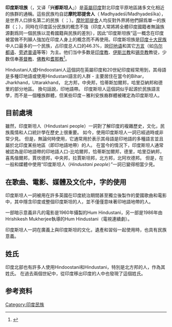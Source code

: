 {{Refimprove|time=2016-01-10T04:25:01+00:00}}
'''印度斯坦族'''（{{lang-en|Hindustani people}}，又译「'''兴都斯坦人'''」）是[[英屬印度|英屬印度]]對北印度平原地區諸多文化相近的族群的通稱。這些民族均自認'''摩陀耶提舍人'''（{{sa|मध्यदेशी/मध्यदेशिक|mode=DN}} Madhyadeśī/Madhyadeśīka），是世界人口排名第二的民族（{{sa|राष्ट्र|mode=DN}} {{IAST|rāṣṭra}}；{{lang-en|nation}}）。[[摩陀耶提舍|摩陀耶提舍]]人均反對外界將他們歸爲單一的族群（{{lang-hi|जाति|jāti}}；{{lang-en|ethnic}}），同時在印度區分民族的概念不強（印度人常將將全體印度國籍者無論族源劃爲同一個民族以混肴國籍與民族的差別），因此“印度斯坦族”這一概念在印度被當做不列顛人強加在印度人身上的概念而不再使用。印度斯坦族是[[印度民族|印度十大民族]]中人口最多的一个民族，占印度总人口的46.3%，說[[印地语|印地语]]和其它[[方言|方言]]（如[[乌尔都语|乌尔都语]]、[[旁遮普语|旁遮普语]]等等）为主。他们当中多数是[[印度教|印度教]]、[[伊斯兰教|伊斯兰教]]和[[锡克教|锡克教]]教徒，少数信奉[[基督教|基督教]]、[[佛教|佛教]]和[[耆那教|耆那教]]<ref>{{Cite web |url=http://in.china-embassy.org/chn/ssygd/yd/ydmzyyzjzx/t197162.htm |title=存档副本 |access-date=2012-04-13 |archive-date=2016-03-05 |archive-url=https://web.archive.org/web/20160305022755/http://in.china-embassy.org/chn/ssygd/yd/ydmzyyzjzx/t197162.htm |dead-url=no }}</ref>。

Hindustani人或Hindoostani人這個詞在英屬印度和20世紀印度經常用到，其母語是多種印地語或使用Hindustani語言的人群 - 主要居住在當今的Bihar，Jharkhand，Uttarakhand， 北方邦，中央邦，恰蒂斯加爾邦，哈里亞納邦和德里的部分地區。 換句話說，印地語帶。 印度斯坦人這個詞似乎起源於民族語言學，而不是一個種族群體，但某些印度－雅利安族裔群體被確定為印度斯坦人。

== 目前處境 ==
雖然，印度斯坦人（Hindustani people）一詞對了解印度的複雜歷史，文化，民族風情和人口統計學在歷史上很重要。 如今，使用印度斯坦人一詞已經過時或非常少見。 但是，無論何時使用，它通常用於表示其母語是印地語的多種語言並且屬於北印度某些地區（即印地語地帶）的人。 在當今的情況下，印度斯坦人通常被認為是印地語帶的印地語人口-比哈爾邦，恰蒂斯加爾邦，德里，哈里亞納邦，喜馬偕爾邦，賈坎德邦，中央邦，拉賈斯坦邦，北方邦，北阿坎德邦。 但是，在一般和媒體中使用“印度斯坦人（''Hindustani people''）”一詞已變得相當少見。

== 在歌曲、電影、媒體及文化中，字的使用 ==
印度斯坦人一詞被用在許多英國在印度統治期間甚至獨立後製作的愛國歌曲和電影中，其中隱含印度或整個印度斯坦的人，並不僅僅意味著印地語地帶的人。 

一部暗示意義非凡的電影是1960年攝製的Hum Hindustani，另一部是1986年由Hrishikesh Mukherjee執導的Hum Hindustani（電視連續劇）。

印度斯坦人一詞在廣義上與印度斯坦的文化，遺產和習俗一起使用時，也具有民族意義。

== 姓氏 ==
印度北部也有許多人使用Hindoostani和Hindustani，特別是北方邦的人，作為其姓氏。 在過去兩個世紀中，從印度移出印度的人中也發現了這個姓氏。

==参考资料==
<references/>

[[Category:印度民族|Category:印度民族]]